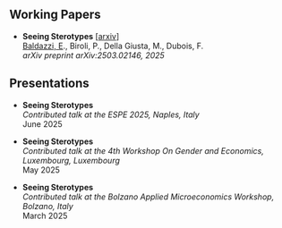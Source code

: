 ## **Working Papers**

-   **Seeing Sterotypes** \[[arxiv](https://arxiv.org/abs/2503.02146)\]\
    [Baldazzi, E]{.underline}., Biroli, P., Della Giusta, M., Dubois, F.\
    *arXiv preprint arXiv:2503.02146, 2025*


## **Presentations**

- **Seeing Sterotypes**\
  *Contributed talk at the [ESPE 2025](https://www.espe2025naples.com/){style="text-decoration: none"}, Naples, Italy\
  *June 2025

- **Seeing Sterotypes**\
  *Contributed talk at the [4th Workshop On Gender and Economics](https://inomics.com/conference/call-for-papers-4th-workshop-on-gender-and-economics-1547797#:~:text=The%20fourth%20edition%20of%20the,on%2022%2D23%20May%202025.){style="text-decoration: none"}, Luxembourg, Luxembourg\
  *May 2025

- **Seeing Sterotypes**\
  *Contributed talk at the [Bolzano Applied Microeconomics Workshop](https://www.unibz.it/en/events/bolzano-applied-microeconomics-workshop-2025){style="text-decoration: none"}, Bolzano, Italy\
  *March 2025




